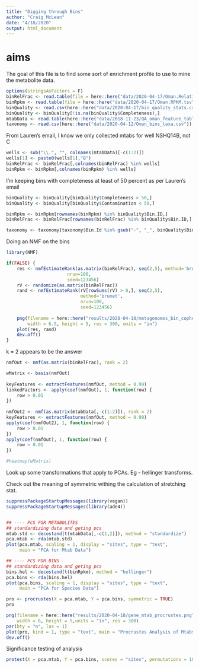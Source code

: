 ```yaml
---
title: "Digging through Bins"
author: "Craig McLean"
date: "4/18/2020"
output: html_document
---
```


# aims

The goal of this file is to find some sort of enrichment profile to use
to mine the metabolite data.

```r
options(stringsAsFactors = F)
binRelFrac <- read.table(file = here::here("data/2020-04-17/Oman.RelativeFraction.tsv"))
binRpkm <- read.table(file = here::here("data/2020-04-17/Oman.RPKM.tsv"))
binQuality <- read.csv(here::here("data/2020-04-17/bin_quality_stats.csv"))
binQuality <- binQuality[!is.na(binQuality$Completeness),]
mtabData <- read.table(here::here("data/2018-11-23/QA_oman_feature_table.txt"), header = T)
taxonomy <- read.csv(here::here("data/2020-04-12/Oman_bins_taxa.csv"))
```

From Lauren's email, I know we only collected mtabs for well NSHQ14B, not C

```r
wells <- sub("\\.", "", colnames(mtabData)[-c(1:2)])
wells[1] <- paste0(wells[1],"B")
binRelFrac <- binRelFrac[,colnames(binRelFrac) %in% wells]
binRpkm <- binRpkm[,colnames(binRpkm) %in% wells]

```

I'm keeping bins with completeness at least of 50 percent as per Lauren's email

```r
binQuality <- binQuality[binQuality$Completeness > 50,]
binQuality <- binQuality[binQuality$Contamination < 50,]

binRpkm <- binRpkm[rownames(binRpkm) %in% binQuality$Bin.ID,]
binRelFrac <- binRelFrac[rownames(binRelFrac) %in% binQuality$Bin.ID,]

taxonomy <- taxonomy[taxonomy$Bin.Id %in% gsub("-", "_", binQuality$Bin.ID),]

```

Doing an NMF on the bins

```r
library(NMF)

if(FALSE) {
    res <- nmfEstimateRank(as.matrix(binRelFrac), seq(2,5), method='brunet', 
                       nrun=100, 
                       seed=123456)
    rV <- randomize(as.matrix(binRelFrac))
    rand <- nmfEstimateRank(rV[rowSums(rV) > 0,], seq(2,5), 
                            method='brunet', 
                            nrun=100, 
                            seed=123456)
    
    png(filename = here::here("results/2020-04-18/metagenomes_bin_cophenetic_cor.png"),
        width = 6.5, height = 5, res = 300, units = "in")
    plot(res, rand)
    dev.off()
}
```

k = 2 appears to be the answer

```r
nmfOut <- nmf(as.matrix(binRelFrac), rank = 2)

wMatrix <- basis(nmfOut)
   
keyFeatures <- extractFeatures(nmfOut, method = 0.99)
linkedFactors <- apply(coef(nmfOut), 1, function(row) {
    row > 0.01
})
 
nmfOut2 <- nmf(as.matrix(mtabData[,-c(1:2)]), rank = 2)
keyFeatures <- extractFeatures(nmfOut, method = 0.99)
apply(coef(nmfOut2), 1, function(row) {
    row > 0.01
})
apply(coef(nmfOut), 1, function(row) {
    row > 0.01
})

#heatmap(wMatrix)
```

Look up some transformations that apply to PCAs. Eg - hellinger transforms.

Check out the meaning of symmetric withing the calculation of stretching stat.

```r
suppressPackageStartupMessages(library(vegan))
suppressPackageStartupMessages(library(ade4))


## ---- PCS FOR METABOLITES
## standardizing data and geting pcs 
mtab.std <- decostand(t(mtabData[,-c(1,2)]), method = "standardize")
pca.mtab <- rda(mtab.std)
plot(pca.mtab, scaling = 1, display = "sites", type = "text", 
     main = "PCA for Mtab Data")

## ---- PCS FOR BINS
## standardizing data and geting pcs 
bins.hel <- decostand(t(binRpkm), method = "hellinger")
pca.bins <- rda(bins.hel)
plot(pca.bins, scaling = 1, display = "sites", type = "text", 
     main = "PCA for Species Data")

pro <- procrustes(X = pca.mtab, Y = pca.bins, symmetric = TRUE)
pro

png(filename = here::here("results/2020-04-18/gene_mtab_procrustes.png"), 
    width = 6, height = 5,units = "in", res = 300)
par(bty = "n", las = 1)
plot(pro, kind = 1, type = "text", main = "Procrustes Analysis of Mtabs and Bins")
dev.off()
```

Significance testing of analysis

```r
protest(X = pca.mtab, Y = pca.bins, scores = "sites", permutations = 100)
```



